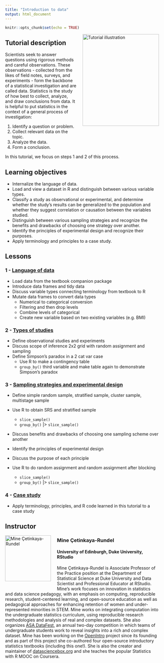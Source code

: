 ```yaml
---
title: "Introduction to data"
output: html_document
---
```


<meta http-equiv='cache-control' content='no-cache'> 
<meta http-equiv='expires' content='0'> 
<meta http-equiv='pragma' content='no-cache'>

```r
knitr::opts_chunk$set(echo = TRUE)
```

<img style="float: right; margin: 0px 0px 20px 20px" src="../logo/umcg-openintro-hex-v01.png" alt="Tutorial illustration" width="250" height="300">

## Tutorial description

Scientists seek to answer questions using rigorous methods and careful observations. These observations - collected from the likes of field notes, surveys, and experiments - form the backbone of a statistical investigation and are called data. Statistics is the study of how best to collect, analyze, and draw conclusions from data. It is helpful to put statistics in the context of a general process of investigation:

1. Identify a question or problem.
2. Collect relevant data on the topic. 
3. Analyze the data.
4. Form a conclusion.

In this tutorial, we focus on steps 1 and 2 of this process.

## Learning objectives

* Internalize the language of data.
* Load and view a dataset in R and distinguish between various variable types.
* Classify a study as observational or experimental, and determine whether the study's results can be generalized to the population and whether they suggest correlation or causation between the variables studied.
* Distinguish between various sampling strategies and recognize the benefits and drawbacks of choosing one strategy over another.
* Identify the principles of experimental design and recognize their purposes.
* Apply terminology and principles to a case study.


## Lessons

### 1 - [Language of data](https://openintro.shinyapps.io/ims-01-data-01/)

* Load data from the textbook companion package
* Introduce data frames and tidy data
* Discuss variable types connecting terminology from textbook to R
* Mutate data frames to convert data types
  * Numerical to categorical conversion
  * Filtering and then drop levels
  * Combine levels of categorical
  * Create new variable based on two existing variables (e.g. BMI)

### 2 - [Types of studies](https://openintro.shinyapps.io/ims-01-data-02/)


* Define observational studies and experiments
* Discuss scope of inference 2x2 grid with random assignment and sampling
* Define Simpson's paradox in a 2 cat var case
  * Use R to make a contingency table
  * `group_by()` third variable and make table again to demonstrate Simpson's paradox

### 3 - [Sampling strategies and experimental design](https://openintro.shinyapps.io/ims-01-data-03/)

* Define simple random sample, stratified sample, cluster sample, multistage sample
* Use R to obtain SRS and stratified sample
	* `slice_sample()`
	* `group_by()` |>  `slice_sample()`
* Discuss benefits and drawbacks of choosing one sampling scheme over another

* Identify the principles of experimental design 
* Discuss the purpose of each principle
* Use R to do random assignment and random assignment after blocking
	* `slice_sample()`
	* `group_by()` |>  `slice_sample()`

### 4 - [Case study](https://openintro.shinyapps.io/ims-01-data-04/)

* Apply terminology, principles, and R code learned in this tutorial to a case study

## Instructor

<img style="float: left; margin: 0px 20px 20px 0px" src="../instructor-photos/mine.png" alt="Mine Çetinkaya-Rundel" width="150" height="150">

### Mine Çetinkaya-Rundel

#### University of Edinburgh, Duke University, RStudio

Mine Çetinkaya-Rundel is Associate Professor of the Practice position at the Department of Statistical Science at Duke University and Data Scientist and Professional Educator at RStudio.
Mine's work focuses on innovation in statistics and data science pedagogy, with an emphasis on computing, reproducible research, student-centered learning, and open-source education as well as pedagogical approaches for enhancing retention of women and under-represented minorities in STEM.
Mine works on integrating computation into the undergraduate statistics curriculum, using reproducible research methodologies and analysis of real and complex datasets.
She also organizes [ASA DataFest](https://ww2.amstat.org/education/datafest/), an annual two-day competition in which teams of undergraduate students work to reveal insights into a rich and complex dataset.
Mine has been working on the [OpenIntro](openintro.org) project since its founding and as part of this project she co-authored four open-source introductory statistics textbooks (including this one!).
She is also the creator and maintainer of [datasciencebox.org](https://datasciencebox.org/) and she teaches the popular Statistics with R MOOC on Coursera.